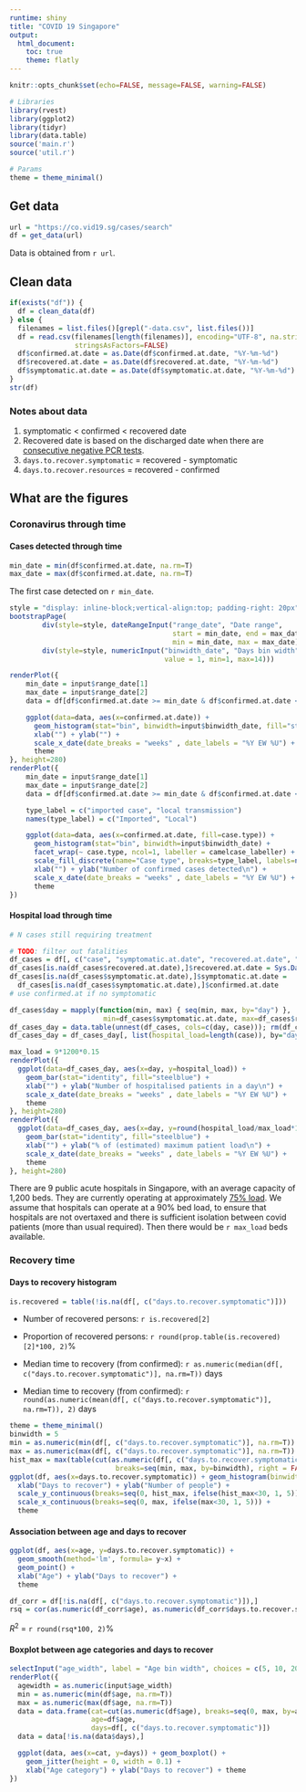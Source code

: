 ---
runtime: shiny
title: "COVID 19 Singapore"
output: 
  html_document:
    toc: true
    theme: flatly
---

```{r}
knitr::opts_chunk$set(echo=FALSE, message=FALSE, warning=FALSE)
```

```{r echo=TRUE}
# Libraries
library(rvest)
library(ggplot2)
library(tidyr)
library(data.table)
source('main.r')
source('util.r')

# Params
theme = theme_minimal()
```

## Get data

```{r echo=TRUE}
url = "https://co.vid19.sg/cases/search"
df = get_data(url)
```

Data is obtained from `r url`. 

## Clean data

```{r echo=TRUE}
if(exists("df")) {
  df = clean_data(df)
} else {
  filenames = list.files()[grepl("-data.csv", list.files())]
  df = read.csv(filenames[length(filenames)], encoding="UTF-8", na.strings="NA", 
                stringsAsFactors=FALSE)
  df$confirmed.at.date = as.Date(df$confirmed.at.date, "%Y-%m-%d")
  df$recovered.at.date = as.Date(df$recovered.at.date, "%Y-%m-%d")
  df$symptomatic.at.date = as.Date(df$symptomatic.at.date, "%Y-%m-%d")
}  
str(df)
```

### Notes about data

1. symptomatic < confirmed < recovered date
2. Recovered date is based on the discharged date when there are [consecutive negative PCR tests](https://www.channelnewsasia.com/news/singapore/covid19-coronavirus-singapore-discharged-patients-moh-12477696). 
3. `days.to.recover.symptomatic` = recovered - symptomatic
4. `days.to.recover.resources` = recovered - confirmed

## What are the figures

### Coronavirus through time

#### Cases detected through time
```{r}
min_date = min(df$confirmed.at.date, na.rm=T)
max_date = max(df$confirmed.at.date, na.rm=T)
```

The first case detected on `r min_date`.

```{r}

style = "display: inline-block;vertical-align:top; padding-right: 20px"
bootstrapPage(
        div(style=style, dateRangeInput("range_date", "Date range", 
                                        start = min_date, end = max_date,
                                        min = min_date, max = max_date)),
        div(style=style, numericInput("binwidth_date", "Days bin width", 
                                      value = 1, min=1, max=14)))

renderPlot({
    min_date = input$range_date[1]
    max_date = input$range_date[2]
    data = df[df$confirmed.at.date >= min_date & df$confirmed.at.date <= max_date,]

    ggplot(data=data, aes(x=confirmed.at.date)) +
      geom_histogram(stat="bin", binwidth=input$binwidth_date, fill="steelblue") + 
      xlab("") + ylab("") + 
      scale_x_date(date_breaks = "weeks" , date_labels = "%Y EW %U") +
      theme
}, height=280)
renderPlot({
    min_date = input$range_date[1]
    max_date = input$range_date[2]
    data = df[df$confirmed.at.date >= min_date & df$confirmed.at.date <= max_date,]

    type_label = c("imported case", "local transmission")
    names(type_label) = c("Imported", "Local")

    ggplot(data=data, aes(x=confirmed.at.date, fill=case.type)) +
      geom_histogram(stat="bin", binwidth=input$binwidth_date) + 
      facet_wrap(~ case.type, ncol=1, labeller = camelcase_labeller) + 
      scale_fill_discrete(name="Case type", breaks=type_label, labels=names(type_label)) + 
      xlab("") + ylab("Number of confirmed cases detected\n") +
      scale_x_date(date_breaks = "weeks" , date_labels = "%Y EW %U") +
      theme
})
```

#### Hospital load through time
```{r}

# N cases still requiring treatment

# TODO: filter out fatalities
df_cases = df[, c("case", "symptomatic.at.date", "recovered.at.date", "confirmed.at.date")]
df_cases[is.na(df_cases$recovered.at.date),]$recovered.at.date = Sys.Date()
df_cases[is.na(df_cases$symptomatic.at.date),]$symptomatic.at.date = 
  df_cases[is.na(df_cases$symptomatic.at.date),]$confirmed.at.date 
# use confirmed.at if no symptomatic

df_cases$day = mapply(function(min, max) { seq(min, max, by="day") }, 
                       min=df_cases$symptomatic.at.date, max=df_cases$recovered.at.date)
df_cases_day = data.table(unnest(df_cases, cols=c(day, case))); rm(df_cases)
df_cases_day = df_cases_day[, list(hospital_load=length(case)), by="day"]

max_load = 9*1200*0.15
renderPlot({
  ggplot(data=df_cases_day, aes(x=day, y=hospital_load)) +
    geom_bar(stat="identity", fill="steelblue") + 
    xlab("") + ylab("Number of hospitalised patients in a day\n") + 
    scale_x_date(date_breaks = "weeks" , date_labels = "%Y EW %U") +
    theme
}, height=280)
renderPlot({
  ggplot(data=df_cases_day, aes(x=day, y=round(hospital_load/max_load*100, 2))) +
    geom_bar(stat="identity", fill="steelblue") + 
    xlab("") + ylab("% of (estimated) maximum patient load\n") + 
    scale_x_date(date_breaks = "weeks" , date_labels = "%Y EW %U") +
    theme
}, height=280)
```

There are 9 public acute hospitals in Singapore, with an average capacity of 1,200 beds. They are currently operating at approximately [75% load](https://www.moh.gov.sg/resources-statistics/healthcare-institution-statistics/beds-occupancy-rate-(bor)). We assume that hospitals can operate at a 90% bed load, to ensure that hospitals are not overtaxed and there is sufficient isolation between covid patients (more than usual required). Then there would be `r max_load` beds available. 


### Recovery time

#### Days to recovery histogram

```{r}
is.recovered = table(!is.na(df[, c("days.to.recover.symptomatic")]))
```
- Number of recovered persons: `r is.recovered[2]`
- Proportion of recovered persons: `r round(prop.table(is.recovered)[2]*100, 2)`%

- Median time to recovery (from confirmed): `r as.numeric(median(df[, c("days.to.recover.symptomatic")], na.rm=T))` days
- Median time to recovery (from confirmed): `r round(as.numeric(mean(df[, c("days.to.recover.symptomatic")], na.rm=T)), 2)` days

```{r fig.height=3, fig.width=5}
theme = theme_minimal()
binwidth = 5
min = as.numeric(min(df[, c("days.to.recover.symptomatic")], na.rm=T))
max = as.numeric(max(df[, c("days.to.recover.symptomatic")], na.rm=T))
hist_max = max(table(cut(as.numeric(df[, c("days.to.recover.symptomatic")]), 
                          breaks=seq(min, max, by=binwidth), right = FALSE)))
ggplot(df, aes(x=days.to.recover.symptomatic)) + geom_histogram(binwidth=binwidth, na.rm=T) + 
  xlab("Days to recover") + ylab("Number of people") +
  scale_y_continuous(breaks=seq(0, hist_max, ifelse(hist_max<30, 1, 5))) +
  scale_x_continuous(breaks=seq(0, max, ifelse(max<30, 1, 5))) + 
  theme
```


#### Association between age and days to recover

```{r fig.height=4, fig.width=12}
ggplot(df, aes(x=age, y=days.to.recover.symptomatic)) + 
  geom_smooth(method='lm', formula= y~x) +
  geom_point() + 
  xlab("Age") + ylab("Days to recover") +
  theme

df_corr = df[!is.na(df[, c("days.to.recover.symptomatic")]),]
rsq = cor(as.numeric(df_corr$age), as.numeric(df_corr$days.to.recover.symptomatic))^2

```
$R^2$ = `r round(rsq*100, 2)`%

#### Boxplot between age categories and days to recover

```{r}
selectInput("age_width", label = "Age bin width", choices = c(5, 10, 20), selected = 5)
renderPlot({
  agewidth = as.numeric(input$age_width)
  min = as.numeric(min(df$age, na.rm=T))
  max = as.numeric(max(df$age, na.rm=T))
  data = data.frame(cat=cut(as.numeric(df$age), breaks=seq(0, max, by=agewidth), right = FALSE),
                    age=df$age, 
                    days=df[, c("days.to.recover.symptomatic")])
  data = data[!is.na(data$days),]

  ggplot(data, aes(x=cat, y=days)) + geom_boxplot() +
    geom_jitter(height = 0, width = 0.1) +
    xlab("Age category") + ylab("Days to recover") + theme
})
```


